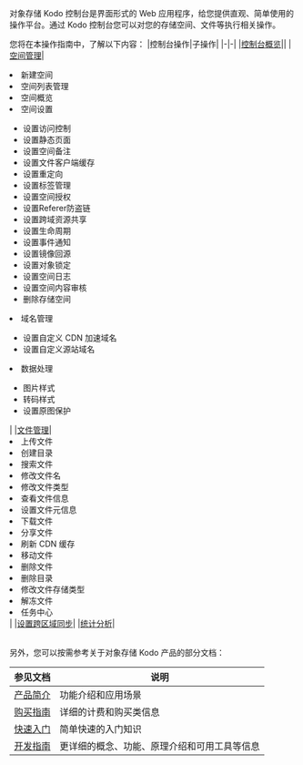 对象存储 Kodo 控制台是界面形式的 Web 应用程序，给您提供直观、简单使用的操作平台。通过 Kodo 控制台您可以对您的存储空间、文件等执行相关操作。

您将在本操作指南中，了解以下内容：
|控制台操作|子操作|
|-|-|
|[控制台概览](/kodo/development_guidelines/8404/an-overview-of-the-console)||
|[空间管理](/kodo/development_guidelines/8456/bucket-management)| <li>新建空间<li> 空间列表管理<li>空间概览</li>   <li>空间设置</li> <ul><li>设置访问控制<li>设置静态页面<li>设置空间备注<li>设置文件客户端缓存<li>设置重定向<li>设置标签管理<li>设置空间授权<li>设置Referer防盗链<li>设置跨域资源共享<li>设置生命周期<li>设置事件通知<li>设置镜像回源<li>设置对象锁定<li>设置空间日志<li>设置空间内容审核<li>删除存储空间</li></ul> <li>域名管理</li>  <ul><li>设置自定义 CDN 加速域名 <li>设置自定义源站域名</li></ul>     <li>数据处理</li>  <ul><li>图片样式 <li>转码样式 <li>设置原图保护</li></ul>|
|[文件管理](/kodo/development_guidelines/8561/file-management)|</li><li>上传文件<li>创建目录<li>搜索文件<li>修改文件名<li>修改文件类型<li>查看文件信息<li>设置文件元信息<li>下载文件<li>分享文件<li>刷新 CDN 缓存<li>移动文件<li>删除文件<li>删除目录<li>修改文件存储类型<li>解冻文件<li>任务中心</li>|
|[设置跨区域同步](/kodo/development_guidelines/8557/set-the-cross-regional-synchronization)|
|[统计分析](/kodo/development_guidelines/8531/statistical-analysis)|

<br>
另外，您可以按需参考关于对象存储 Kodo 产品的部分文档：

|参见文档|说明|
|-|-|
|[产品简介](https://developer.qiniu.com/kodo)|功能介绍和应用场景
|[购买指南](http://developer.qiniu.com/kodo/6379/metering-and-billing)|详细的计费和购买类信息
|[快速入门](https://developer.qiniu.com/kodo/1233/console-quickstart)|简单快速的入门知识
|[开发指南](/kodo/development_guidelines/8596/development-guidelines)|更详细的概念、功能、原理介绍和可用工具等信息
